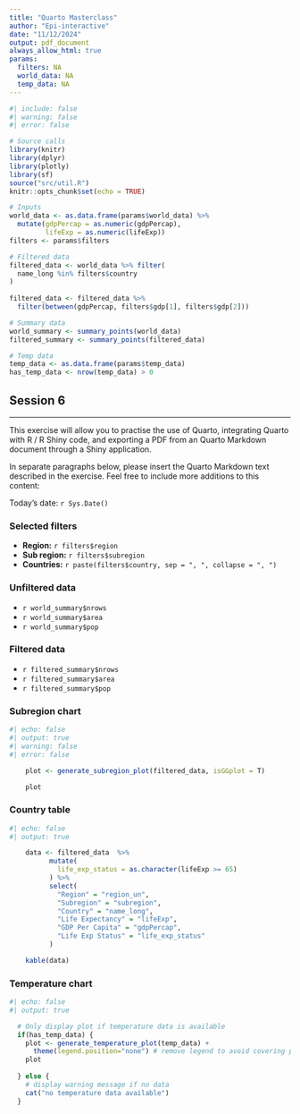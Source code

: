 ```yaml
---
title: "Quarto Masterclass"
author: "Epi-interactive"
date: "11/12/2024"
output: pdf_document
always_allow_html: true
params:
  filters: NA
  world_data: NA
  temp_data: NA
---
```


```r
#| include: false
#| warning: false
#| error: false

# Source calls
library(knitr)
library(dplyr)
library(plotly)
library(sf)
source("src/util.R")
knitr::opts_chunk$set(echo = TRUE)

# Inputs
world_data <- as.data.frame(params$world_data) %>% 
  mutate(gdpPercap = as.numeric(gdpPercap),
         lifeExp = as.numeric(lifeExp))
filters <- params$filters

# Filtered data
filtered_data <- world_data %>% filter(
  name_long %in% filters$country
)
        
filtered_data <- filtered_data %>%
  filter(between(gdpPercap, filters$gdp[1], filters$gdp[2]))

# Summary data
world_summary <- summary_points(world_data)
filtered_summary <- summary_points(filtered_data)

# Temp data
temp_data <- as.data.frame(params$temp_data)
has_temp_data <- nrow(temp_data) > 0

```

## Session 6

------------------------------------------------------------------------

This exercise will allow you to practise the use of Quarto, integrating Quarto with R / R Shiny code, and exporting a PDF from an Quarto Markdown document through a Shiny application.

In separate paragraphs below, please insert the Quarto Markdown text described in the exercise. Feel free to include more additions to this content:

Today's date: `r Sys.Date()`

### Selected filters

-   **Region:** `r filters$region`
-   **Sub region:** `r filters$subregion`
<!--use page to display countries correctly-->
-   **Countries:** `r paste(filters$country, sep = ", ", collapse = ", ")`

### Unfiltered data

* `r world_summary$nrows`
* `r world_summary$area`
* `r world_summary$pop`


### Filtered data

* `r filtered_summary$nrows`
* `r filtered_summary$area`
* `r filtered_summary$pop`

### Subregion chart

``` r
#| echo: false
#| output: true
#| warning: false
#| error: false

    plot <- generate_subregion_plot(filtered_data, isGGplot = T)

    plot
```

### Country table

``` r
#| echo: false
#| output: true

    data <- filtered_data  %>%
          mutate(
            life_exp_status = as.character(lifeExp >= 65)
          ) %>%
          select(
            "Region" = "region_un",
            "Subregion" = "subregion",
            "Country" = "name_long",
            "Life Expectancy" = "lifeExp",
            "GDP Per Capita" = "gdpPercap",
            "Life Exp Status" = "life_exp_status"
          )

    kable(data)
```

### Temperature chart

``` r
#| echo: false
#| output: true

  # Only display plot if temperature data is available
  if(has_temp_data) {
    plot <- generate_temperature_plot(temp_data) + 
      theme(legend.position="none") # remove legend to avoid covering plot
    plot
    
  } else {
    # display warning message if no data
    cat("no temperature data available")
  }


```
